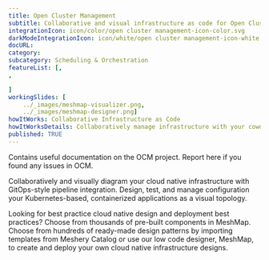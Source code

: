 ---title: Open Cluster Management  subtitle: Collaborative and visual infrastructure as code for Open Cluster ManagementintegrationIcon: icon/color/open cluster management-icon-color.svgdarkModeIntegrationIcon: icon/white/open cluster management-icon-white.svgdocURL: category: subcategory: Scheduling & OrchestrationfeatureList: [,,]workingSlides: [    ../_images/meshmap-visualizer.png,    ../_images/meshmap-designer.png]howItWorks: Collaborative Infrastructure as CodehowItWorksDetails: Collaboratively manage infrastructure with your coworkers synchronously sharing the same designs.published: TRUE---<p>    Contains useful documentation on the OCM project. Report here if you found any issues in OCM.</p><p>    Collaboratively and visually diagram your cloud native infrastructure with GitOps-style pipeline integration. Design, test, and manage configuration your Kubernetes-based, containerized applications as a visual topology.</p><p>    Looking for best practice cloud native design and deployment best practices? Choose from thousands of pre-built components in MeshMap. Choose from hundreds of ready-made design patterns by importing templates from Meshery Catalog or use our low code designer, MeshMap, to create and deploy your own cloud native infrastructure designs.</p>
